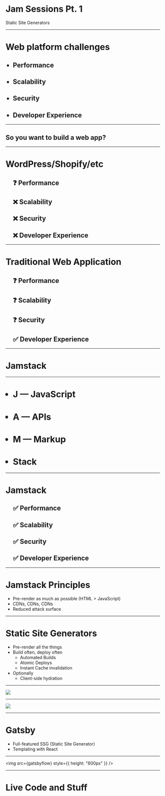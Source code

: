 

<Head>
  <title>My Presentation</title>
  <meta name="twitter:card" content="summary_large_image" />
  <meta name="twitter:site" content="@JakePartusch" />
  <meta name="twitter:title" content="Jam Sessions Part 1" />
  <meta name="og:title" content="Jam Sessions Part 1" />
  <meta name="twitter:description" content="Intro to Static Site Generators" />
  <meta name="og:description" content="Intro to Static Site Generators" />
  <meta name="twitter:image" content={jamSessionsOg} />
  <meta name="og:type" content="website" />
  <meta name="og:image" content={jamSessionsOg} />
  <meta name="og:image" content="https://jamstack-slides.netlify.app" />
</Head>

# Jam Sessions Pt. 1

Static Site Generators

---

<h1>Web platform challenges</h1>
<ul>
  <Steps>
    <h2>
      <li>Performance</li>
    </h2>
    <h2>
      <li>Scalability</li>
    </h2>
    <h2>
      <li>Security</li>
    </h2>
    <h2>
      <li>Developer Experience</li>
    </h2>
  </Steps>
</ul>

---

## So you want to build a web app?

---

<h1>WordPress/Shopify/etc</h1>
<ul>
  <Steps>
    <h2>❓ Performance</h2>
    <h2>❌ Scalability</h2>
    <h2>❌ Security</h2>
    <h2>❌ Developer Experience</h2>
  </Steps>
</ul>

---

<h1>Traditional Web Application</h1>
<ul>
  <Steps>
    <h2>❓ Performance</h2>
    <h2>❓ Scalability</h2>
    <h2>❓ Security</h2>
    <h2>✅ Developer Experience</h2>
  </Steps>
</ul>

---

# Jamstack

---

<ul>
  <h1>
    <li>J — JavaScript</li>
  </h1>
  <Steps>
    <h1>
      <li>A — APIs</li>
    </h1>
    <h1>
      <li>M — Markup</li>
    </h1>
    <h1>
      <li>Stack</li>
    </h1>
  </Steps>
</ul>

---

<h1>Jamstack</h1>
<ul>
  <Steps>
    <h2>✅ Performance</h2>
    <h2>✅ Scalability</h2>
    <h2>✅ Security</h2>
    <h2>✅ Developer Experience</h2>
  </Steps>
</ul>

---

# Jamstack Principles

- Pre-render as much as possible (HTML > JavaScript)
- CDNs, CDNs, CDNs
- Reduced attack surface

---

# Static Site Generators

- Pre-render all the things
- Build often, deploy often
  - Automated Builds
  - Atomic Deploys
  - Instant Cache invalidation
- Optionally
  - Client-side hydration

---

<a target="_blank" href="https://setyourwatchby.netlify.app/">
  <img src={tweet} />
</a>

---

<img src={jamstack} />

---

# Gatsby

- Full-featured SSG (Static Site Generator)
- Templating with React

---

<img src={gatsbyflow} style={{ height: "600px" }} />

---

# Live Code and Stuff
